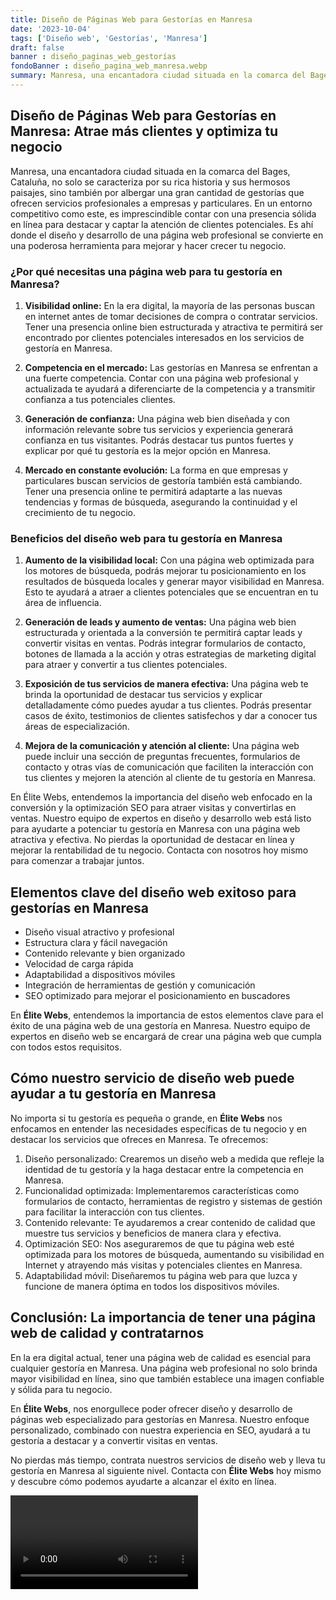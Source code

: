 ```yaml
---
title: Diseño de Páginas Web para Gestorías en Manresa
date: '2023-10-04'
tags: ['Diseño web', 'Gestorías', 'Manresa']
draft: false
banner : diseño_paginas_web_gestorías
fondoBanner : diseño_pagina_web_manresa.webp
summary: Manresa, una encantadora ciudad situada en la comarca del Bages, Cataluña, no solo se caracteriza por su rica historia y sus hermosos paisajes, sino también por albergar una gran cantidad de gestorías que ofrecen servicios profesionales a empresas y particulares. En un entorno competitivo como este, es imprescindible contar con una presencia sólida en línea para destacar y captar la atención de clientes potenciales. Es ahí donde el diseño y desarrollo de una página web profesional se convierte en una poderosa herramienta para mejorar y hacer crecer tu negocio.
---
```


## Diseño de Páginas Web para Gestorías en Manresa: Atrae más clientes y optimiza tu negocio

Manresa, una encantadora ciudad situada en la comarca del Bages, Cataluña, no solo se caracteriza por su rica historia y sus hermosos paisajes, sino también por albergar una gran cantidad de gestorías que ofrecen servicios profesionales a empresas y particulares. En un entorno competitivo como este, es imprescindible contar con una presencia sólida en línea para destacar y captar la atención de clientes potenciales. Es ahí donde el diseño y desarrollo de una página web profesional se convierte en una poderosa herramienta para mejorar y hacer crecer tu negocio.

### ¿Por qué necesitas una página web para tu gestoría en Manresa?

1. **Visibilidad online:** En la era digital, la mayoría de las personas buscan en internet antes de tomar decisiones de compra o contratar servicios. Tener una presencia online bien estructurada y atractiva te permitirá ser encontrado por clientes potenciales interesados en los servicios de gestoría en Manresa.

2. **Competencia en el mercado:** Las gestorías en Manresa se enfrentan a una fuerte competencia. Contar con una página web profesional y actualizada te ayudará a diferenciarte de la competencia y a transmitir confianza a tus potenciales clientes.

3. **Generación de confianza:** Una página web bien diseñada y con información relevante sobre tus servicios y experiencia generará confianza en tus visitantes. Podrás destacar tus puntos fuertes y explicar por qué tu gestoría es la mejor opción en Manresa.

4. **Mercado en constante evolución:** La forma en que empresas y particulares buscan servicios de gestoría también está cambiando. Tener una presencia online te permitirá adaptarte a las nuevas tendencias y formas de búsqueda, asegurando la continuidad y el crecimiento de tu negocio.

### Beneficios del diseño web para tu gestoría en Manresa

1. **Aumento de la visibilidad local:** Con una página web optimizada para los motores de búsqueda, podrás mejorar tu posicionamiento en los resultados de búsqueda locales y generar mayor visibilidad en Manresa. Esto te ayudará a atraer a clientes potenciales que se encuentran en tu área de influencia.

2. **Generación de leads y aumento de ventas:** Una página web bien estructurada y orientada a la conversión te permitirá captar leads y convertir visitas en ventas. Podrás integrar formularios de contacto, botones de llamada a la acción y otras estrategias de marketing digital para atraer y convertir a tus clientes potenciales.

3. **Exposición de tus servicios de manera efectiva:** Una página web te brinda la oportunidad de destacar tus servicios y explicar detalladamente cómo puedes ayudar a tus clientes. Podrás presentar casos de éxito, testimonios de clientes satisfechos y dar a conocer tus áreas de especialización.

4. **Mejora de la comunicación y atención al cliente:** Una página web puede incluir una sección de preguntas frecuentes, formularios de contacto y otras vías de comunicación que faciliten la interacción con tus clientes y mejoren la atención al cliente de tu gestoría en Manresa.

En Élite Webs, entendemos la importancia del diseño web enfocado en la conversión y la optimización SEO para atraer visitas y convertirlas en ventas. Nuestro equipo de expertos en diseño y desarrollo web está listo para ayudarte a potenciar tu gestoría en Manresa con una página web atractiva y efectiva. No pierdas la oportunidad de destacar en línea y mejorar la rentabilidad de tu negocio. Contacta con nosotros hoy mismo para comenzar a trabajar juntos.

<GifSeo />

<Cta />

## Elementos clave del diseño web exitoso para gestorías en Manresa

- Diseño visual atractivo y profesional
- Estructura clara y fácil navegación
- Contenido relevante y bien organizado
- Velocidad de carga rápida
- Adaptabilidad a dispositivos móviles
- Integración de herramientas de gestión y comunicación
- SEO optimizado para mejorar el posicionamiento en buscadores

En **Élite Webs**, entendemos la importancia de estos elementos clave para el éxito de una página web de una gestoría en Manresa. Nuestro equipo de expertos en diseño web se encargará de crear una página web que cumpla con todos estos requisitos.

## Cómo nuestro servicio de diseño web puede ayudar a tu gestoría en Manresa

No importa si tu gestoría es pequeña o grande, en **Élite Webs** nos enfocamos en entender las necesidades específicas de tu negocio y en destacar los servicios que ofreces en Manresa. Te ofrecemos:

1. Diseño personalizado: Crearemos un diseño web a medida que refleje la identidad de tu gestoría y la haga destacar entre la competencia en Manresa.
2. Funcionalidad optimizada: Implementaremos características como formularios de contacto, herramientas de registro y sistemas de gestión para facilitar la interacción con tus clientes.
3. Contenido relevante: Te ayudaremos a crear contenido de calidad que muestre tus servicios y beneficios de manera clara y efectiva.
4. Optimización SEO: Nos aseguraremos de que tu página web esté optimizada para los motores de búsqueda, aumentando su visibilidad en Internet y atrayendo más visitas y potenciales clientes en Manresa.
5. Adaptabilidad móvil: Diseñaremos tu página web para que luzca y funcione de manera óptima en todos los dispositivos móviles.

## Conclusión: La importancia de tener una página web de calidad y contratarnos

En la era digital actual, tener una página web de calidad es esencial para cualquier gestoría en Manresa. Una página web profesional no solo brinda mayor visibilidad en línea, sino que también establece una imagen confiable y sólida para tu negocio.

En **Élite Webs**, nos enorgullece poder ofrecer diseño y desarrollo de páginas web especializado para gestorías en Manresa. Nuestro enfoque personalizado, combinado con nuestra experiencia en SEO, ayudará a tu gestoría a destacar y a convertir visitas en ventas.

No pierdas más tiempo, contrata nuestros servicios de diseño web y lleva tu gestoría en Manresa al siguiente nivel. Contacta con **Élite Webs** hoy mismo y descubre cómo podemos ayudarte a alcanzar el éxito en línea.

<Video />

<CtaBot job='Gestorías' city='Manresa'/>

<Gmaps query='Manresa+españa+maps' />